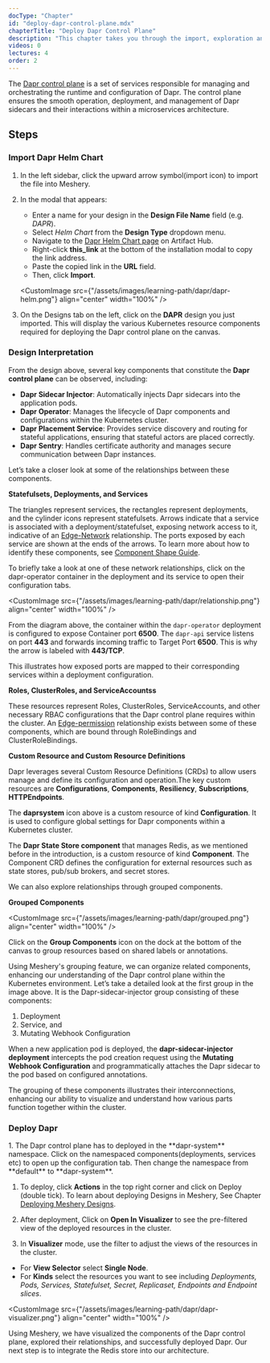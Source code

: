 ```yaml
---
docType: "Chapter"
id: "deploy-dapr-control-plane.mdx"
chapterTitle: "Deploy Dapr Control Plane"
description: "This chapter takes you through the import, exploration and deployment of Dapr control plane components"
videos: 0
lectures: 4
order: 2
---
```


<ChapterStyle>

The [Dapr control plane](https://docs.dapr.io/concepts/dapr-services/) is a set of services responsible for managing and orchestrating the runtime and configuration of Dapr. The control plane ensures the smooth operation, deployment, and management of Dapr sidecars and their interactions within a microservices architecture. 

<h2 class="chapter-sub-heading">Steps</h2>


<h3 class="chapter-sub-heading">Import Dapr Helm Chart</h3>

1. In the left sidebar, click the upward arrow symbol(import icon) to import the file into Meshery.

1. In the modal that appears:
   - Enter a name for your design in the **Design File Name** field (e.g. _DAPR_).
   - Select _Helm Chart_ from the **Design Type** dropdown menu.
   - Navigate to the [Dapr Helm Chart page](https://artifacthub.io/packages/helm/dapr/dapr/1.14.0-rc.4?modal=install) on Artifact Hub.
   - Right-click **this_link** at the bottom of the installation modal to copy the link address.
   - Paste the copied link in the **URL** field.
   - Then, click **Import**.

    <CustomImage
      src={"/assets/images/learning-path/dapr/dapr-helm.png"}
      align="center"
      width="100%"
    />

1. On the Designs tab on the left, click on the **DAPR** design you just imported. This will display the various Kubernetes resource components required for deploying the Dapr control plane on the canvas.

<MesheryDesignEmbed
  embedId="embedded-design-7d183e77-09e1-4b69-a5ee-3e3870e9c5f4"
  embedScriptSrc="/assets/images/learning-path/embed-test/embedded-design-dapr.js"
/>

<h3 class="chapter-sub-heading">Design Interpretation</h3>

From the design above, several key components that constitute the **Dapr control plane** can be observed, including:

-  **Dapr Sidecar Injector**: Automatically injects Dapr sidecars into the application pods.
-  **Dapr Operator**: Manages the lifecycle of Dapr components and configurations within the Kubernetes cluster.
-  **Dapr Placement Service**: Provides service discovery and routing for stateful applications, ensuring that stateful actors are placed correctly.
-  **Dapr Sentry**: Handles certificate authority and manages secure communication between Dapr instances.

Let’s take a closer look at some of the relationships between these components.

**Statefulsets, Deployments, and Services**

<MesheryDesignEmbed
  embedId="embedded-design-f6439589-1722-4fbc-b0e5-49f8d7c0ab17"
  embedScriptSrc="/assets/images/learning-path/embed-test/embedded-design-dapr-deployments.js"
/>

The triangles represent services, the rectangles represent deployments, and the cylinder icons represent statefulsets. Arrows indicate that a service is associated with a deployment/statefulset, exposing network access to it, indicative of an [Edge-Network](https://docs.meshery.io/concepts/logical/relationships#1-edge---network) relationship. The ports exposed by each service are shown at the ends of the arrows. To learn more about how to identify these components, see [Component Shape Guide]().

To briefly take a look at one of these network relationships, click on the dapr-operator container in the deployment and its service to open their configuration tabs.

<CustomImage
  src={"/assets/images/learning-path/dapr/relationship.png"}
  align="center"
  width="100%"
/>

From the diagram above, the container within the `dapr-operator` deployment is configured to expose Container port **6500**. The `dapr-api` service listens on port **443** and forwards incoming traffic to Target Port **6500**. This is why the arrow is labeled with **443/TCP**. 

This illustrates how exposed ports are mapped to their corresponding services within a deployment configuration.

**Roles, ClusterRoles, and ServiceAccountss**
 
<MesheryDesignEmbed
  embedId="embedded-design-79476480-b3b3-4e47-8805-de2cd5735bb8"
  embedScriptSrc="/assets/images/learning-path/embed-test/embedded-design-dapr-roles.js"
/>

These resources represent Roles, ClusterRoles, ServiceAccounts, and other necessary RBAC configurations that the Dapr control plane requires within the cluster. An [Edge-permission](https://docs.meshery.io/concepts/logical/relationships#3-edge---permission) relationship exists between some of these components, which are bound through RoleBindings and ClusterRoleBindings.


**Custom Resource and Custom Resource Definitions**

<MesheryDesignEmbed
  embedId="embedded-design-7eed863e-a37c-493f-a7b6-61e4b29bb678"
  embedScriptSrc="/assets/images/learning-path/embed-test/embedded-design-dapr-crds.js"
/>

Dapr leverages several Custom Resource Definitions (CRDs) to allow users manage and define its configuration and operation.The key custom resources are **Configurations**, **Components**, **Resiliency**, **Subscriptions**, **HTTPEndpoints**.

The **daprsystem** icon above is a custom resource of kind **Configuration**. It is used to configure global settings for Dapr components within a Kubernetes cluster. 

The **Dapr State Store component** that manages Redis, as we mentioned before in the introduction, is a custom resource of kind **Component**. The Component CRD defines the configuration for external resources such as state stores, pub/sub brokers, and secret stores.

We can also explore relationships through grouped components.

**Grouped Components**

<CustomImage
  src={"/assets/images/learning-path/dapr/grouped.png"}
  align="center"
  width="100%"
/>

Click on the **Group Components** icon on the dock at the bottom of the canvas to group resources based on shared labels or annotations.

Using Meshery's grouping feature, we can organize related components, enhancing our understanding of the Dapr control plane within the Kubernetes environment. Let’s take a detailed look at the first group in the image above. It is the Dapr-sidecar-injector group consisting of these components:

1. Deployment
1. Service, and
1. Mutating Webhook Configuration

When a new application pod is deployed, the **dapr-sidecar-injector deployment** intercepts the pod creation request using the **Mutating Webhook Configuration** and programmatically attaches the Dapr sidecar to the pod based on configured annotations.

The grouping of these components illustrates their interconnections, enhancing our ability to visualize and understand how various parts function together within the cluster.

<h3 class="chapter-sub-heading">Deploy Dapr</h3>
1. The Dapr control plane has to deployed in the **dapr-system** namespace. Click on the namespaced components(deployments, services etc) to open up the configuration tab. Then change the namespace from **default** to **dapr-system**.

1. To deploy, click **Actions** in the top right corner and click on Deploy (double tick). To learn about deploying Designs in Meshery, See Chapter [Deploying Meshery Designs](https://meshery.layer5.io/academy/learning-paths/mastering-meshery/introduction-to-meshery).

1. After deployment, Click on **Open In Visualizer** to see the pre-filtered view of the deployed resources in the cluster.

1. In **Visualizer** mode, use the filter to adjust the views of the resources in the cluster.
  - For **View Selector** select **Single Node**.
  - For **Kinds** select the resources you want to see including _Deployments, Pods, Services, Statefulset, Secret, Replicaset, Endpoints and Endpoint slices_.

<CustomImage
  src={"/assets/images/learning-path/dapr/dapr-visualizer.png"}
  align="center"
  width="100%"
/>

Using Meshery, we have visualized the components of the Dapr control plane, explored their relationships, and successfully deployed Dapr. Our next step is to integrate the Redis store into our architecture.
</ChapterStyle>